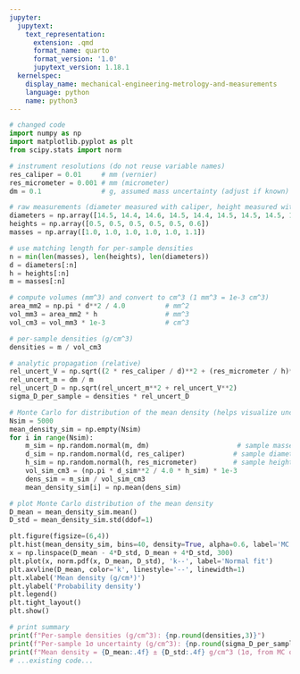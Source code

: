 ```yaml
---
jupyter:
  jupytext:
    text_representation:
      extension: .qmd
      format_name: quarto
      format_version: '1.0'
      jupytext_version: 1.18.1
  kernelspec:
    display_name: mechanical-engineering-metrology-and-measurements
    language: python
    name: python3
---
```


```python

# changed code
import numpy as np
import matplotlib.pyplot as plt
from scipy.stats import norm

# instrument resolutions (do not reuse variable names)
res_caliper = 0.01     # mm (vernier)
res_micrometer = 0.001 # mm (micrometer)
dm = 0.1               # g, assumed mass uncertainty (adjust if known)

# raw measurements (diameter measured with caliper, height measured with micrometer)
diameters = np.array([14.5, 14.4, 14.6, 14.5, 14.4, 14.5, 14.5, 14.5, 14.5, 14.5])  # mm
heights = np.array([0.5, 0.5, 0.5, 0.5, 0.5, 0.6])                                # mm (micrometer)
masses = np.array([1.0, 1.0, 1.0, 1.0, 1.0, 1.1])                                  # g

# use matching length for per-sample densities
n = min(len(masses), len(heights), len(diameters))
d = diameters[:n]
h = heights[:n]
m = masses[:n]

# compute volumes (mm^3) and convert to cm^3 (1 mm^3 = 1e-3 cm^3)
area_mm2 = np.pi * d**2 / 4.0          # mm^2
vol_mm3 = area_mm2 * h                 # mm^3
vol_cm3 = vol_mm3 * 1e-3               # cm^3

# per-sample densities (g/cm^3)
densities = m / vol_cm3

# analytic propagation (relative)
rel_uncert_V = np.sqrt((2 * res_caliper / d)**2 + (res_micrometer / h)**2)  # relative V uncertainty
rel_uncert_m = dm / m                                                        # relative mass uncertainty
rel_uncert_D = np.sqrt(rel_uncert_m**2 + rel_uncert_V**2)
sigma_D_per_sample = densities * rel_uncert_D

# Monte Carlo for distribution of the mean density (helps visualize uncertainty properly)
Nsim = 5000
mean_density_sim = np.empty(Nsim)
for i in range(Nsim):
    m_sim = np.random.normal(m, dm)                      # sample masses
    d_sim = np.random.normal(d, res_caliper)            # sample diameters
    h_sim = np.random.normal(h, res_micrometer)         # sample heights
    vol_sim_cm3 = (np.pi * d_sim**2 / 4.0 * h_sim) * 1e-3
    dens_sim = m_sim / vol_sim_cm3
    mean_density_sim[i] = np.mean(dens_sim)

# plot Monte Carlo distribution of the mean density
D_mean = mean_density_sim.mean()
D_std = mean_density_sim.std(ddof=1)

plt.figure(figsize=(6,4))
plt.hist(mean_density_sim, bins=40, density=True, alpha=0.6, label='MC mean density')
x = np.linspace(D_mean - 4*D_std, D_mean + 4*D_std, 300)
plt.plot(x, norm.pdf(x, D_mean, D_std), 'k--', label='Normal fit')
plt.axvline(D_mean, color='k', linestyle='--', linewidth=1)
plt.xlabel('Mean density (g/cm³)')
plt.ylabel('Probability density')
plt.legend()
plt.tight_layout()
plt.show()

# print summary
print(f"Per-sample densities (g/cm^3): {np.round(densities,3)}")
print(f"Per-sample 1σ uncertainty (g/cm^3): {np.round(sigma_D_per_sample,4)}")
print(f"Mean density = {D_mean:.4f} ± {D_std:.4f} g/cm^3 (1σ, from MC of the mean)")
# ...existing code...
```
